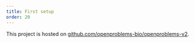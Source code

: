 ```yaml
---
title: First setup
order: 20
---
```



This project is hosted on [github.com/openproblems-bio/openproblems-v2](https://github.com/openproblems-bio/openproblems-v2).